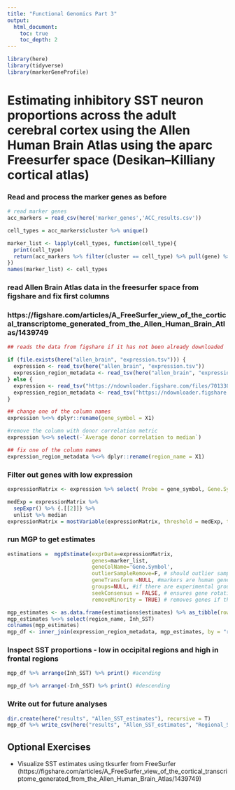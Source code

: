 ```yaml
---
title: "Functional Genomics Part 3"
output:
  html_document:
    toc: true
    toc_depth: 2
---
```


```r
library(here)
library(tidyverse)
library(markerGeneProfile)
```

# Estimating inhibitory SST neuron proportions across the adult cerebral cortex using the Allen Human Brain Atlas using the aparc Freesurfer space (Desikan–Killiany cortical atlas)

### Read and process the marker genes as before

```r
# read marker genes
acc_markers = read_csv(here('marker_genes','ACC_results.csv'))

cell_types = acc_markers$cluster %>% unique()
```

```r
marker_list <- lapply(cell_types, function(cell_type){
  print(cell_type)
  return(acc_markers %>% filter(cluster == cell_type) %>% pull(gene) %>% unlist())
})
names(marker_list) <- cell_types

```

### read Allen Brain Atlas data in the freesurfer space from figshare and fix first columns
### https://figshare.com/articles/A_FreeSurfer_view_of_the_cortical_transcriptome_generated_from_the_Allen_Human_Brain_Atlas/1439749

```r
## reads the data from figshare if it has not been already downloaded

if (file.exists(here("allen_brain", "expression.tsv"))) {
  expression <- read_tsv(here("allen_brain", "expression.tsv"))
  expression_region_metadata <- read_tsv(here("allen_brain", "expression_metadata.tsv"))
} else {
  expression <- read_tsv("https://ndownloader.figshare.com/files/7013300")
  expression_region_metadata <- read_tsv("https://ndownloader.figshare.com/files/3342527")
}

## change one of the column names
expression %<>% dplyr::rename(gene_symbol = X1)

#remove the column with donor correlation metric
expression %<>% select(-`Average donor correlation to median`)

## fix one of the column names
expression_region_metadata %<>% dplyr::rename(region_name = X1)
```

### Filter out genes with low expression

```r

expressionMatrix <- expression %>% select( Probe = gene_symbol, Gene.Symbol = gene_symbol,everything())

medExp = expressionMatrix %>%
  sepExpr() %>% {.[[2]]} %>%
  unlist %>% median
expressionMatrix = mostVariable(expressionMatrix, threshold = medExp, threshFun=median)

```

### run MGP to get estimates

```r
estimations =  mgpEstimate(exprData=expressionMatrix,
                           genes=marker_list,
                           geneColName='Gene.Symbol',
                           outlierSampleRemove=F, # should outlier samples removed. This is done using boxplot stats.
                           geneTransform =NULL, #markers are human genes
                           groups=NULL, #if there are experimental groups provide them here. if not desired set to NULL
                           seekConsensus = FALSE, # ensures gene rotations are positive in both of the groups
                           removeMinority = TRUE) # removes genes if they are the minority in terms of rotation sign from estimation process
```

```r
mgp_estimates <- as.data.frame(estimations$estimates) %>% as_tibble(rownames = "region_name")
mgp_estimates %<>% select(region_name, Inh_SST)
colnames(mgp_estimates)
mgp_df <- inner_join(expression_region_metadata, mgp_estimates, by = "region_name")

```

### Inspect SST proportions - low in occipital regions and high in frontal regions
```r
mgp_df %>% arrange(Inh_SST) %>% print() #acending
```
```r
mgp_df %>% arrange(-Inh_SST) %>% print() #descending
```

### Write out for future analyses

```r
dir.create(here("results", "Allen_SST_estimates"), recursive = T)
mgp_df %>% write_csv(here("results", "Allen_SST_estimates", "Regional_SST_estimates.csv"))
```

## Optional Exercises

* Visualize SST estimates using tksurfer from FreeSurfer (https://figshare.com/articles/A_FreeSurfer_view_of_the_cortical_transcriptome_generated_from_the_Allen_Human_Brain_Atlas/1439749)
